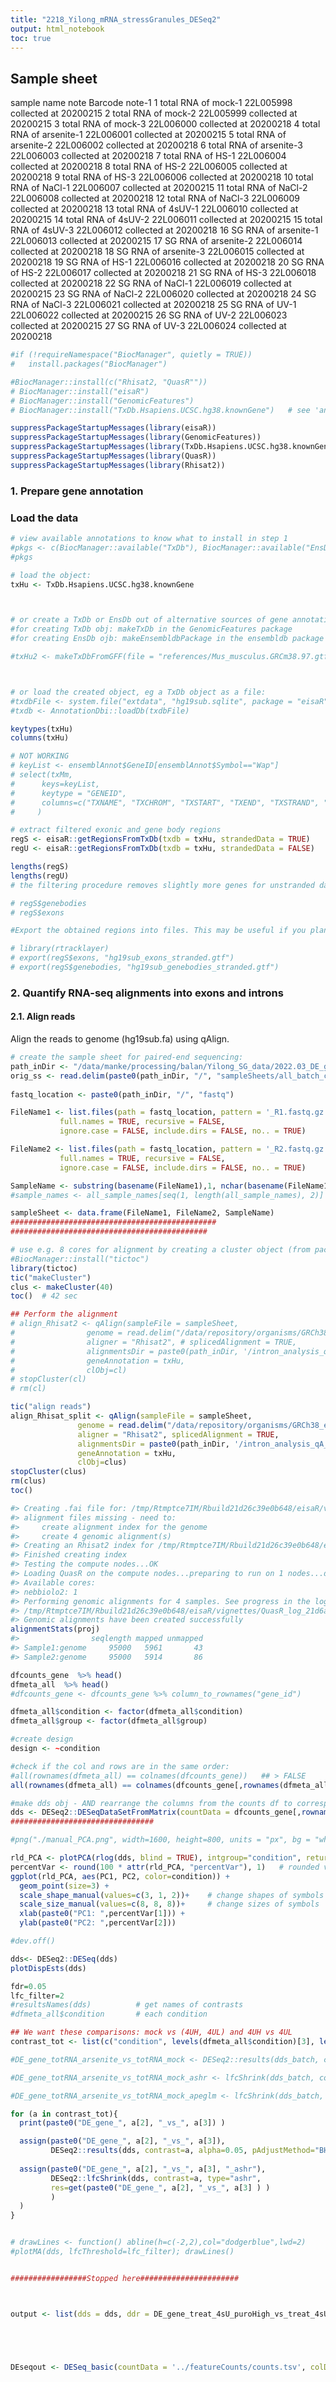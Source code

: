 ```yaml
---
title: "2218_Yilong_mRNA_stressGranules_DESeq2"
output: html_notebook
toc: true
---
```


## Sample sheet

sample name     note    Barcode note-1
1       total RNA of mock-1     22L005998       collected at 20200215
2       total RNA of mock-2     22L005999       collected at 20200215
3       total RNA of mock-3     22L006000       collected at 20200218
4       total RNA of arsenite-1 22L006001       collected at 20200215
5       total RNA of arsenite-2 22L006002       collected at 20200218
6       total RNA of arsenite-3 22L006003       collected at 20200218
7       total RNA of HS-1       22L006004       collected at 20200218
8       total RNA of HS-2       22L006005       collected at 20200218
9       total RNA of HS-3       22L006006       collected at 20200218
10      total RNA of NaCl-1     22L006007       collected at 20200215
11      total RNA of NaCl-2     22L006008       collected at 20200218
12      total RNA of NaCl-3     22L006009       collected at 20200218
13      total RNA of 4sUV-1     22L006010       collected at 20200215
14      total RNA of 4sUV-2     22L006011       collected at 20200215
15      total RNA of 4sUV-3     22L006012       collected at 20200218
16      SG RNA of arsenite-1    22L006013       collected at 20200215
17      SG RNA of arsenite-2    22L006014       collected at 20200218
18      SG RNA of arsenite-3    22L006015       collected at 20200218
19      SG RNA of HS-1  22L006016       collected at 20200218
20      SG RNA of HS-2  22L006017       collected at 20200218
21      SG RNA of HS-3  22L006018       collected at 20200218
22      SG RNA of  NaCl-1       22L006019       collected at 20200215
23      SG RNA of  NaCl-2       22L006020       collected at 20200218
24      SG RNA of  NaCl-3       22L006021       collected at 20200218
25      SG RNA of UV-1  22L006022       collected at 20200215
26      SG RNA of UV-2  22L006023       collected at 20200215
27      SG RNA of UV-3  22L006024       collected at 20200218



```r
#if (!requireNamespace("BiocManager", quietly = TRUE))
#	install.packages("BiocManager")

#BiocManager::install(c("Rhisat2, "QuasR""))
# BiocManager::install("eisaR")
# BiocManager::install("GenomicFeatures")
# BiocManager::install("TxDb.Hsapiens.UCSC.hg38.knownGene")   # see 'annotation' to figure out which object you need
```

```r
suppressPackageStartupMessages(library(eisaR))
suppressPackageStartupMessages(library(GenomicFeatures))
suppressPackageStartupMessages(library(TxDb.Hsapiens.UCSC.hg38.knownGene))
suppressPackageStartupMessages(library(QuasR))
suppressPackageStartupMessages(library(Rhisat2))
```
### 1. Prepare gene annotation

### Load the data
```r
# view available annotations to know what to install in step 1
#pkgs <- c(BiocManager::available("TxDb"), BiocManager::available("EnsDb"))
#pkgs

# load the object:
txHu <- TxDb.Hsapiens.UCSC.hg38.knownGene



# or create a TxDb or EnsDb out of alternative sources of gene annotations
#for creating TxDb obj: makeTxDb in the GenomicFeatures package
#for creating EnsDb ojb: makeEnsembldbPackage in the ensembldb package

#txHu2 <- makeTxDbFromGFF(file = "references/Mus_musculus.GRCm38.97.gtf", format = "gtf")



# or load the created object, eg a TxDb object as a file:
#txdbFile <- system.file("extdata", "hg19sub.sqlite", package = "eisaR")
#txdb <- AnnotationDbi::loadDb(txdbFile)
```

```r
keytypes(txHu)
columns(txHu)

# NOT WORKING
# keyList <- ensemblAnnot$GeneID[ensemblAnnot$Symbol=="Wap"]
# select(txMm, 
# 	   keys=keyList,
# 	   keytype = "GENEID",
# 	   columns=c("TXNAME", "TXCHROM", "TXSTART", "TXEND", "TXSTRAND", "TXTYPE")
# 	  )

# extract filtered exonic and gene body regions
regS <- eisaR::getRegionsFromTxDb(txdb = txHu, strandedData = TRUE)
regU <- eisaR::getRegionsFromTxDb(txdb = txHu, strandedData = FALSE)

lengths(regS)
lengths(regU)
# the filtering procedure removes slightly more genes for unstranded data (strandedData = FALSE), as overlapping genes cannot be discriminated even if they reside on opposite strands

# regS$genebodies
# regS$exons
```



```r
#Export the obtained regions into files. This may be useful if you plan to align and/or quantify reads outside of R. For example, you can use rtracklayer to export the regions in regS into .gtf files:

# library(rtracklayer)
# export(regS$exons, "hg19sub_exons_stranded.gtf")
# export(regS$genebodies, "hg19sub_genebodies_stranded.gtf")
```





### 2. Quantify RNA-seq alignments into exons and introns

#### 2.1. Align reads
Align the reads to genome (hg19sub.fa) using qAlign. 

```r
# create the sample sheet for paired-end sequencing:
path_inDir <- "/data/manke/processing/balan/Yilong_SG_data/2022.03_DE_genes_transcript"
orig_ss <- read.delim(paste0(path_inDir, "/", "sampleSheets/all_batch_corrected_sampleSheet.tsv"), header = TRUE, sep='\t', na.strings="NA")
  
fastq_location <- paste0(path_inDir, "/", "fastq")

FileName1 <- list.files(path = fastq_location, pattern = '_R1.fastq.gz', all.files = FALSE,
           full.names = TRUE, recursive = FALSE, 
           ignore.case = FALSE, include.dirs = FALSE, no.. = TRUE)

FileName2 <- list.files(path = fastq_location, pattern = '_R2.fastq.gz', all.files = FALSE,
           full.names = TRUE, recursive = FALSE, 
           ignore.case = FALSE, include.dirs = FALSE, no.. = TRUE)

SampleName <- substring(basename(FileName1),1, nchar(basename(FileName1))-12)
#sample_names <- all_sample_names[seq(1, length(all_sample_names), 2)]

sampleSheet <- data.frame(FileName1, FileName2, SampleName) 
##############################################
############################################

# use e.g. 8 cores for alignment by creating a cluster object (from package parallel) and provide it to the qAlign function
#BiocManager::install("tictoc")
library(tictoc)
tic("makeCluster")
clus <- makeCluster(40)
toc()  # 42 sec

## Perform the alignment
# align_Rhisat2 <- qAlign(sampleFile = sampleSheet, 
#                genome = read.delim("/data/repository/organisms/GRCh38_ensembl/genome_fasta/genome.fa"),
#                aligner = "Rhisat2", # splicedAlignment = TRUE,
#                alignmentsDir = paste0(path_inDir, '/intron_analysis_qAlign'),
#                geneAnnotation = txHu,
#                clObj=cl)
# stopCluster(cl)
# rm(cl)

tic("align reads")
align_Rhisat_split <- qAlign(sampleFile = sampleSheet, 
               genome = read.delim("/data/repository/organisms/GRCh38_ensembl/genome_fasta/genome.fa"),
               aligner = "Rhisat2", splicedAlignment = TRUE,
               alignmentsDir = paste0(path_inDir, '/intron_analysis_qA_last'),
               geneAnnotation = txHu,
               clObj=clus)
stopCluster(clus)
rm(clus)
toc()

#> Creating .fai file for: /tmp/Rtmptce7IM/Rbuild21d26c39e0b648/eisaR/vignettes/extdata/hg19sub.fa
#> alignment files missing - need to:
#>     create alignment index for the genome
#>     create 4 genomic alignment(s)
#> Creating an Rhisat2 index for /tmp/Rtmptce7IM/Rbuild21d26c39e0b648/eisaR/vignettes/extdata/hg19sub.fa
#> Finished creating index
#> Testing the compute nodes...OK
#> Loading QuasR on the compute nodes...preparing to run on 1 nodes...done
#> Available cores:
#> nebbiolo2: 1
#> Performing genomic alignments for 4 samples. See progress in the log file:
#> /tmp/Rtmptce7IM/Rbuild21d26c39e0b648/eisaR/vignettes/QuasR_log_21d6a2694ae1f.txt
#> Genomic alignments have been created successfully
alignmentStats(proj)
#>                seqlength mapped unmapped
#> Sample1:genome     95000   5961       43
#> Sample2:genome     95000   5914       86
```



```r
dfcounts_gene  %>% head()
dfmeta_all  %>% head()
#dfcounts_gene <- dfcounts_gene %>% column_to_rownames("gene_id") 
```
############################

```r
dfmeta_all$condition <- factor(dfmeta_all$condition) 
dfmeta_all$group <- factor(dfmeta_all$group) 
```

```r
#create design
design <- ~condition
```


```r
#check if the col and rows are in the same order:
#all(rownames(dfmeta_all) == colnames(dfcounts_gene))   ## > FALSE
all(rownames(dfmeta_all) == colnames(dfcounts_gene[,rownames(dfmeta_all)]))

#make dds obj - AND rearrange the columns from the counts df to correspond to the ones in the metadata
dds <- DESeq2::DESeqDataSetFromMatrix(countData = dfcounts_gene[,rownames(dfmeta_all)], colData = dfmeta_all, design = design)
################################
```

```r
#png("./manual_PCA.png", width=1600, height=800, units = "px", bg = "white")

rld_PCA <- plotPCA(rlog(dds, blind = TRUE), intgroup="condition", returnData=TRUE)
percentVar <- round(100 * attr(rld_PCA, "percentVar"), 1)   # rounded values for each axis of PC variance
ggplot(rld_PCA, aes(PC1, PC2, color=condition)) +
  geom_point(size=3) +
  scale_shape_manual(values=c(3, 1, 2))+    # change shapes of symbols
  scale_size_manual(values=c(8, 8, 8))+     # change sizes of symbols
  xlab(paste0("PC1: ",percentVar[1])) +
  ylab(paste0("PC2: ",percentVar[2])) 

#dev.off()
```


```r
dds<- DESeq2::DESeq(dds)
plotDispEsts(dds)
```

```r
fdr=0.05
lfc_filter=2
#resultsNames(dds)          # get names of contrasts
#dfmeta_all$condition       # each condition

## We want these comparisons: mock vs (4UH, 4UL) and 4UH vs 4UL
contrast_tot <- list(c("condition", levels(dfmeta_all$condition)[3], levels(dfmeta_all$condition)[4]))

#DE_gene_totRNA_arsenite_vs_totRNA_mock <- DESeq2::results(dds_batch, contrast=contrast_tot[[1]], independentFiltering=TRUE, alpha=0.05, lfcThreshold=lfc_filter, pAdjustMethod="BH", parallel=TRUE)

#DE_gene_totRNA_arsenite_vs_totRNA_mock_ashr <- lfcShrink(dds_batch, contrast=contrast_tot[[1]], res=DE_gene_totRNA_arsenite_vs_totRNA_mock, type="ashr")

#DE_gene_totRNA_arsenite_vs_totRNA_mock_apeglm <- lfcShrink(dds_batch, coef="condition_totRNA_arsenite_vs_totRNA_mock", res=DE_gene_totRNA_arsenite_vs_totRNA_mock, type="apeglm", lfcThreshold=lfc_filter)

for (a in contrast_tot){
  print(paste0("DE_gene_", a[2], "_vs_", a[3]) )

  assign(paste0("DE_gene_", a[2], "_vs_", a[3]), 
         DESeq2::results(dds, contrast=a, alpha=0.05, pAdjustMethod="BH", parallel=TRUE) )
  
  assign(paste0("DE_gene_", a[2], "_vs_", a[3], "_ashr"), 
         DESeq2::lfcShrink(dds, contrast=a, type="ashr", 
         res=get(paste0("DE_gene_", a[2], "_vs_", a[3] ) ) 
         ) 
  )
}


# drawLines <- function() abline(h=c(-2,2),col="dodgerblue",lwd=2)
#plotMA(dds, lfcThreshold=lfc_filter); drawLines()


#################Stopped here######################



output <- list(dds = dds, ddr = DE_gene_treat_4sU_puroHigh_vs_treat_4sU_puroLow, ddr_shrunk = DE_gene_treat_4sU_puroHigh_vs_treat_4sU_puroLow)





DEseqout <- DESeq_basic(countData = '../featureCounts/counts.tsv', colData = coldata, design =d)
```